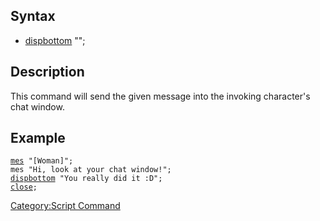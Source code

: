 == Syntax ==
* [[dispbottom]] "<message>";

== Description ==
This command will send the given message into the invoking character's chat window.

== Example ==
 [[mes]] "[Woman]";
 mes "Hi, look at your chat window!";
 [[dispbottom]] "You really did it :D";
 [[close]];

[[Category:Script Command]]